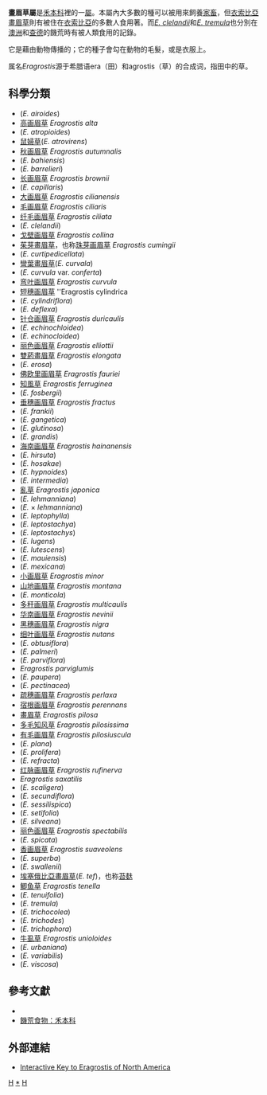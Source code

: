 {{Automatic taxobox
| taxon = Eragrostis
| image = Starr_990623-0918_Eragrostis_paupera.jpg
| image_caption = ''[[Eragrostis_paupera|Eragrostis paupera]]''
| authority = Wolf, 1776
| subdivision_ranks = [[物種|品種]]
| subdivision = *參見內文
}}

'''畫眉草屬'''是[[禾本科|禾本科]]裡的一[[屬_(生物)|屬]]。本屬內大多數的種可以被用來飼養[[家畜|家畜]]，但[[衣索比亞畫眉草|衣索比亞畫眉草]]則有被住在[[衣索比亞|衣索比亞]]的多數人食用著。而''[[Eragrostis_clelandii|E. clelandii]]''和''[[Eragrostis_tremula|E. tremula]]''也分別在[[澳洲|澳洲]]和[[查德|查德]]的饑荒時有被人類食用的記錄。

它是藉由動物傳播的；它的種子會勾在動物的毛髮，或是衣服上。

属名''Eragrostis''源于希腊语era（田）和agrostis（草）的合成词，指田中的草。

== 科學分類 ==
*(''E. airoides'')
* [[高画眉草|高画眉草]] ''Eragrostis alta''
*(''E. atropioides'')
*[[鼠婦草|鼠婦草]](''E. atrovirens'')
* [[秋画眉草|秋画眉草]] ''Eragrostis autumnalis''
*(''E. bahiensis'')
*(''E. barrelieri'')
* [[长画眉草|长画眉草]] ''Eragrostis brownii''
*(''E. capillaris'')
* [[大画眉草|大画眉草]] ''Eragrostis cilianensis''
* [[毛画眉草|毛画眉草]] ''Eragrostis ciliaris''
* [[纤毛画眉草|纤毛画眉草]] ''Eragrostis ciliata''
*(''E. clelandii'')
* [[戈壁画眉草|戈壁画眉草]] ''Eragrostis collina''
*[[茱芽畫眉草|茱芽畫眉草]]，也称[[珠芽画眉草|珠芽画眉草]] ''Eragrostis cumingii''
*(''E. curtipedicellata'')
*[[彎葉畫眉草|彎葉畫眉草]](''E. curvala'')
*(''E. curvula'' var. ''conferta'')
* [[弯叶画眉草|弯叶画眉草]] ''Eragrostis curvula''
* [[短穗画眉草|短穗画眉草]] ''Eragrostis cylindrica
*(''E. cylindriflora'')
*(''E. deflexa'')
* [[针仓画眉草|针仓画眉草]] ''Eragrostis duricaulis''
*(''E. echinochloidea'')
*(''E. echinocloidea'')
* [[丽色画眉草|丽色画眉草]] ''Eragrostis elliottii''
*[[雙葯畫眉草|雙葯畫眉草]] ''Eragrostis elongata''
*(''E. erosa'')
* [[佛欧里画眉草|佛欧里画眉草]] ''Eragrostis fauriei''
*[[知風草|知風草]] ''Eragrostis ferruginea''
*(''E. fosbergii'')
* [[垂穗画眉草|垂穗画眉草]] ''Eragrostis fractus''
*(''E. frankii'')
*(''E. gangetica'')
*(''E. glutinosa'')
*(''E. grandis'')
* [[海南画眉草|海南画眉草]] ''Eragrostis hainanensis''
*(''E. hirsuta'')
*(''E. hosakae'')
*(''E. hypnoides'')
*(''E. intermedia'')
*[[亂草|亂草]] ''Eragrostis japonica''
*(''E. lehmanniana'')
*(''E.'' × ''lehmanniana'')
*(''E. leptophylla'')
*(''E. leptostachya'')
*(''E. leptostachys'')
*(''E. lugens'')
*(''E. lutescens'')
*(''E. mauiensis'')
*(''E. mexicana'')
* [[小画眉草|小画眉草]] ''Eragrostis minor''
* [[山地画眉草|山地画眉草]] ''Eragrostis montana''
*(''E. monticola'')
* [[多秆画眉草|多秆画眉草]] ''Eragrostis multicaulis''
* [[华南画眉草|华南画眉草]] ''Eragrostis nevinii''
* [[黑穗画眉草|黑穗画眉草]] ''Eragrostis nigra''
* [[细叶画眉草|细叶画眉草]] ''Eragrostis nutans''
*(''E. obtusiflora'')
*(''E. palmeri'')
*(''E. parviflora'')
* ''Eragrostis parviglumis''
*(''E. paupera'')
*(''E. pectinacea'')
* [[疏穗画眉草|疏穗画眉草]] ''Eragrostis perlaxa''
* [[宿根画眉草|宿根画眉草]] ''Eragrostis perennans''
*[[畫眉草|畫眉草]] ''Eragrostis pilosa''
* [[多毛知风草|多毛知风草]] ''Eragrostis pilosissima''
* [[有毛画眉草|有毛画眉草]] ''Eragrostis pilosiuscula''
*(''E. plana'')
*(''E. prolifera'')
*(''E. refracta'')
* [[红脉画眉草|红脉画眉草]] ''Eragrostis rufinerva''
* ''Eragrostis saxatilis''
*(''E. scaligera'')
*(''E. secundiflora'')
*(''E. sessilispica'')
*(''E. setifolia'')
*(''E. silveana'')
* [[丽色画眉草|丽色画眉草]] ''Eragrostis spectabilis''
*(''E. spicata'')
* [[香画眉草|香画眉草]] ''Eragrostis suaveolens''
*(''E. superba'')
*(''E. swallenii'')
*[[埃塞俄比亞畫眉草|埃塞俄比亞畫眉草]](''E. tef'')，也称[[苔麸|苔麸]]
* [[鲫鱼草|鲫鱼草]] ''Eragrostis tenella''
*(''E. tenuifolia'')
*(''E. tremula'')
*(''E. trichocolea'')
*(''E. trichodes'')
*(''E. trichophora'')
* [[牛虱草|牛虱草]] ''Eragrostis unioloides''
*(''E. urbaniana'')
*(''E. variabilis'')
*(''E. viscosa'')

== 參考文獻 ==
* {{ITIS|ID=40716|year=2002年|date=9月3日}}
* [http://www.hort.purdue.edu/newcrop/FamineFoods/ff_families/POACEAE.html 饑荒食物：禾本科] {{Wayback|url=http://www.hort.purdue.edu/newcrop/FamineFoods/ff_families/POACEAE.html |date=20070206031104 }}

== 外部連結 == 
{{commons category|Eragrostis}}
* [http://utc.usu.edu/keys/Eragrostis/Eragrostis.html  Interactive Key to Eragrostis of North America] {{Wayback|url=http://utc.usu.edu/keys/Eragrostis/Eragrostis.html |date=20070704063740 }}
{{Taxonbar|from=Q161088}}

[[Category:禾本科|H]]
[[Category:畫眉草屬|*]]
[[Category:1776年描述的分类群|H]]
